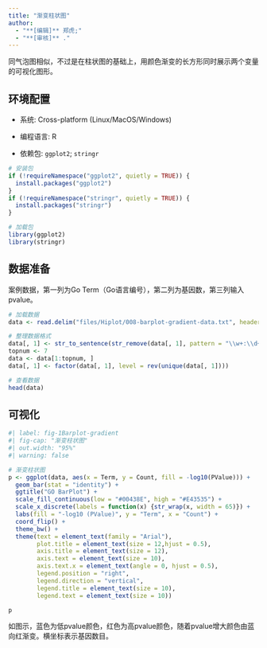 ```yaml
---
title: "渐变柱状图"
author:
  - "**[编辑]** 郑虎;"
  - "**[审核]** ."
---
```


同气泡图相似，不过是在柱状图的基础上，用颜色渐变的长方形同时展示两个变量的可视化图形。

## 环境配置

-   系统: Cross-platform (Linux/MacOS/Windows)

-   编程语言: R

-   依赖包: `ggplot2`; `stringr`

```r
# 安装包
if (!requireNamespace("ggplot2", quietly = TRUE)) {
  install.packages("ggplot2")
}
if (!requireNamespace("stringr", quietly = TRUE)) {
  install.packages("stringr")
}

# 加载包
library(ggplot2)
library(stringr)
```

## 数据准备

案例数据，第一列为Go Term（Go语言编号），第二列为基因数，第三列输入pvalue。

```r
# 加载数据
data <- read.delim("files/Hiplot/008-barplot-gradient-data.txt", header = T)

# 整理数据格式
data[, 1] <- str_to_sentence(str_remove(data[, 1], pattern = "\\w+:\\d+\\W"))
topnum <- 7
data <- data[1:topnum, ]
data[, 1] <- factor(data[, 1], level = rev(unique(data[, 1])))

# 查看数据
head(data)
```

## 可视化

```r
#| label: fig-1Barplot-gradient
#| fig-cap: "渐变柱状图"
#| out.width: "95%"
#| warning: false

# 渐变柱状图
p <- ggplot(data, aes(x = Term, y = Count, fill = -log10(PValue))) +
  geom_bar(stat = "identity") +
  ggtitle("GO BarPlot") +
  scale_fill_continuous(low = "#00438E", high = "#E43535") +
  scale_x_discrete(labels = function(x) {str_wrap(x, width = 65)}) +
  labs(fill = "-log10 (PValue)", y = "Term", x = "Count") +
  coord_flip() +
  theme_bw() +
  theme(text = element_text(family = "Arial"),
        plot.title = element_text(size = 12,hjust = 0.5),
        axis.title = element_text(size = 12),
        axis.text = element_text(size = 10),
        axis.text.x = element_text(angle = 0, hjust = 0.5),
        legend.position = "right",
        legend.direction = "vertical",
        legend.title = element_text(size = 10),
        legend.text = element_text(size = 10))

p
```

如图示，蓝色为低pvalue颜色，红色为高pvalue颜色，随着pvalue增大颜色由蓝向红渐变。横坐标表示基因数目。




